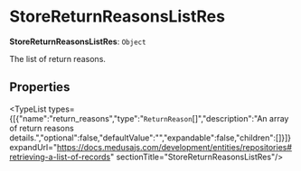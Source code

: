 
# StoreReturnReasonsListRes

 **StoreReturnReasonsListRes**: `Object`

The list of return reasons.

## Properties

<TypeList types={[{"name":"return_reasons","type":"`ReturnReason`[]","description":"An array of return reasons details.","optional":false,"defaultValue":"","expandable":false,"children":[]}]} expandUrl="https://docs.medusajs.com/development/entities/repositories#retrieving-a-list-of-records" sectionTitle="StoreReturnReasonsListRes"/>
